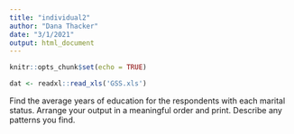```yaml
---
title: "individual2"
author: "Dana Thacker"
date: "3/1/2021"
output: html_document
---
```


```r
knitr::opts_chunk$set(echo = TRUE)
```

```r
dat <- readxl::read_xls('GSS.xls')
```

Find the average years of education for the respondents with each marital status. Arrange your output in a meaningful order and print. Describe any patterns you find.
```r

```